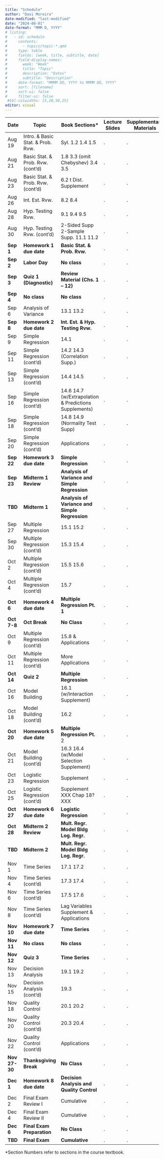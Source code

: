 ```yaml
---
title: "Schedule"
author: "Davi Moreira"
date-modified: "last-modified"
date: "2024-08-01"
date-format: "MMM D, YYYY"
# listing:
#   - id: schedule
#     contents:
#       - topics/topic-*.qmd
#     type: table
#     fields: [week, title, subtitle, date]
#     field-display-names:
#       week: "Week"
#       title: "Topic"
#       description: "Dates"
#       subtitle: "Description"
#     date-format: "MMMM DD, YYYY to MMMM DD, YYYY"
#     sort: [filename]
#     sort-ui: false
#     filter-ui: false
 #tbl-colwidths: [5,20,50,25]
editor: visual
---
```



| Date  | Topic  | Book Sections* | Lecture Slides | Supplementary Materials |
|--------------|-----------------------------------------|--------------------------------------------------|-------|-------|
| Aug 19    | Intro. & Basic Stat. & Prob. Rvw.       | Syl. 1.2 1.4 1.5                                  |.  |.  |
| Aug 21    | Basic Stat. & Prob. Rvw. (cont’d)       | 1.8 3.3 (omit Chebyshev) 3.4 3.5                  |.  |.  |
| Aug 23    | Basic Stat. & Prob. Rvw. (cont’d)       | 6.2 t Dist. Supplement                            |.  |.  |
| Aug 26    | Int. Est. Rvw.                          | 8.2 8.4                                           |.  |.  |
| Aug 28    | Hyp. Testing Rvw.                       | 9.1 9.4 9.5                                       |.  |.  |
| Aug 30    | Hyp. Testing Rvw. (cont’d)              | 2-Sided Supp 2-Sample Supp. 11.1 11.2             |.  |.  |
| **Sep 1**  | **Homework 1 due date**                     | **Basic Stat. & Prob. Rvw.**                          |.  |.  |
| **Sep 2**  | **Labor Day**                               | **No class**                                          |.  |.  |
| **Sep 3**  | **Quiz 1 (Diagnostic)**                     | **Review Material (Chs. 1 – 12)**                     |.  |.  |
| **Sep 4**  | **No class**                                | **No class**                                          |.  |.  |
| Sep 6  | Analysis of Variance                    | 13.1 13.2                                         |.  |.  |
| **Sep 8**  | **Homework 2 due date**                     | **Int. Est. & Hyp. Testing Rvw.**                     |.  |.  |
| Sep 9  | Simple Regression                       | 14.1                                              |.  |.  |
| Sep 11 | Simple Regression (cont’d)              | 14.2 14.3 (Correlation Supp.)                     |.  |.  |
| Sep 13 | Simple Regression (cont’d)              | 14.4 14.5                                         |.  |.  |
| Sep 16 | Simple Regression (cont’d)              | 14.6 14.7 (w/Extrapolation & Predictions Supplements) |.  |.  |
| Sep 18 | Simple Regression (cont’d)              | 14.8 14.9 (Normality Test Supp)                   |.  |.  |
| Sep 20 | Simple Regression (cont’d)              | Applications                                      |.  |.  |
| **Sep 22** | **Homework 3 due date**                     | **Simple Regression**                                 |.  |.  |
| **Sep 23** | **Midterm 1 Review**                        | **Analysis of Variance and Simple Regression**        |.  |.  |
| **TBD**          | **Midterm 1**                               | **Analysis of Variance and Simple Regression**        |.  |.  |
| Sep 27 | Multiple Regression                     | 15.1 15.2                                         |.  |.  |
| Sep 30 | Multiple Regression (cont’d)            | 15.3 15.4                                         |.  |.  |
| Oct 2    | Multiple Regression (cont’d)            | 15.5 15.6                                         |.  |.  |
| Oct 4    | Multiple Regression (cont’d)            | 15.7                                              |.  |.  |
| **Oct 6**    | **Homework 4 due date**                     | **Multiple Regression Pt. 1**                         |.  |.  |
| **Oct 7-8**  | **Oct Break**                           | **No Class**                                          |.  |.  |
| Oct 9    | Multiple Regression (cont’d)            | 15.8 & Applications                               |.  |.  |
| Oct 11   | Multiple Regression (cont’d)            | More Applications                                 |.  |.  |
|**Oct 14**   | **Quiz 2**                                  | **Multiple Regression**                               |.  |.  |
| Oct 16   | Model Building                          | 16.1 (w/Interaction Supplement)            |.  |.  |
| Oct 18   | Model Building (cont’d)                 | 16.2                                              |.  |.  |
| **Oct 20**   | **Homework 5 due date**                     | **Multiple Regression Pt.** 2                         |.  |.  |
| Oct 21   | Model Building (cont’d)                 | 16.3 16.4 (w/Model Selection Supplement)          |.  |.  |
| Oct 23   | Logistic Regression                     | Supplement                                        |.  |.  |
| Oct 25   | Logistic Regression (cont’d)            | Supplement XXX Chap 18? XXX                       |.  |.  |
| **Oct 27**   | **Homework 6 due date**                     | **Logistic Regression**                               |.  |.  |
| **Oct 28**   | **Midterm 2 Review**                        | **Mult. Regr. Model Bldg Log. Regr.**                 |.  |.  |
| **TBD**          | **Midterm 2**                               | **Mult. Regr. Model Bldg Log. Regr.**                 |.  |.  |
| Nov 1   | Time Series                             | 17.1 17.2                                         |.  |.  |
| Nov 4   | Time Series (cont’d)                    | 17.3 17.4                                         |.  |.  |
| Nov 6   | Time Series (cont’d)                    | 17.5 17.6                                         |.  |.  |
| Nov 8   | Time Series (cont’d)                    | Lag Variables Supplement & Applications           |.  |.  |
| **Nov 10**  | **Homework 7 due date**                     | **Time Series**                                       |.  |.  |
| **Nov 11**  | **No class**                                | **No class**                                          |.  |.  |
| **Nov 12**  | **Quiz 3**                                  | **Time Series**                                       |.  |.  |
| Nov 13  | Decision Analysis                       | 19.1 19.2                                         |.  |.  |
| Nov 15  | Decision Analysis (cont’d)              | 19.3                                              |.  |.  |
| Nov 18  | Quality Control                         | 20.1 20.2                                         |.  |.  |
| Nov 20  | Quality Control (cont’d)                | 20.3 20.4                                         |.  |.  |
| Nov 22  | Quality Control (cont’d)                | Applications                                      |.  |.  |
| **Nov 27-30** | **Thanksgiving Break**                    | **No Class**                                          |.  |.  |
| **Dec 1**   | **Homework 8 due date**                     | **Decision Analysis and Quality Control**             |.  |.  |
| Dec 2   | Final Exam Review I                     | Cumulative                                        |.  |.  |
| Dec 4   | Final Exam Review II                    | Cumulative                                        |.  |.  |
| **Dec 6**   | **Final Exam Preparation**                  | **No Class**                                          |.  |.  |
| **TBD**          | **Final Exam**                              | **Cumulative**                                        |.  |.  |

*Section Numbers refer to sections in the course textbook.